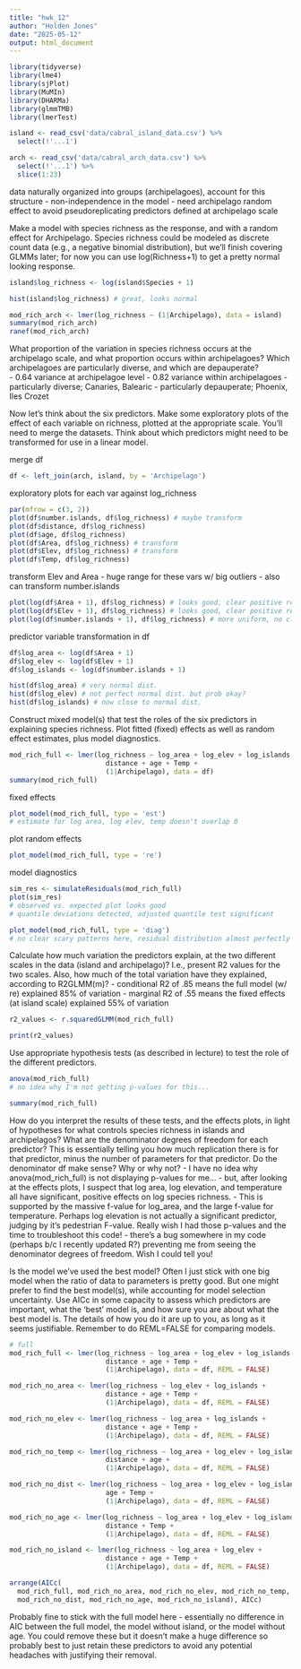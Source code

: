 ```yaml
---
title: "hwk_12"
author: "Holden Jones"
date: "2025-05-12"
output: html_document
---
```



```r
library(tidyverse)
library(lme4)
library(sjPlot)
library(MuMIn)
library(DHARMa)
library(glmmTMB)
library(lmerTest)

island <- read_csv('data/cabral_island_data.csv') %>%
  select(!'...1')

arch <- read_csv('data/cabral_arch_data.csv') %>%
  select(!'...1') %>%
  slice(1:23)
```

data naturally organized into groups (archipelagoes), account for this structure
- non-independence in the model
- need archipelago random effect to avoid pseudoreplicating predictors defined
  at archipelago scale
  
Make a model with species richness as the response, and with a random effect for 
  Archipelago. Species richness could be modeled as discrete count data (e.g., 
  a negative binomial distribution), but we’ll finish covering GLMMs later; for 
  now you can use log(Richness+1) to get a pretty normal looking response.
```r
island$log_richness <- log(island$Species + 1)

hist(island$log_richness) # great, looks normal
```

```r
mod_rich_arch <- lmer(log_richness ~ (1|Archipelago), data = island)
summary(mod_rich_arch)
ranef(mod_rich_arch)
```

What proportion of the variation in species richness occurs at the archipelago 
  scale, and what proportion occurs within archipelagoes? Which archipelagoes 
  are particularly diverse, and which are depauperate?  
- 0.64 variance at archipelagoe level
- 0.82 variance within archipelagoes
- particularly diverse; Canaries, Balearic
- particularly depauperate; Phoenix, Iles Crozet

Now let’s think about the six predictors. Make some exploratory plots of the 
  effect of each variable on richness, plotted at the appropriate scale. You’ll 
  need to merge the datasets. Think about which predictors might need to be 
  transformed for use in a linear model.
  
merge df
```r
df <- left_join(arch, island, by = 'Archipelago')
```

exploratory plots for each var against log_richness
```r
par(mfrow = c(3, 2))
plot(df$number.islands, df$log_richness) # maybe transform
plot(df$distance, df$log_richness)
plot(df$age, df$log_richness)
plot(df$Area, df$log_richness) # transform
plot(df$Elev, df$log_richness) # transform
plot(df$Temp, df$log_richness)
```

transform Elev and Area - huge range for these vars w/ big outliers
- also can transform number.islands
```r
plot(log(df$Area + 1), df$log_richness) # looks good, clear positive relationship
plot(log(df$Elev + 1), df$log_richness) # looks good, clear positive relationship
plot(log(df$number.islands + 1), df$log_richness) # more uniform, no clear relationship
```

predictor variable transformation in df
```r
df$log_area <- log(df$Area + 1)
df$log_elev <- log(df$Elev + 1)
df$log_islands <- log(df$number.islands + 1)

hist(df$log_area) # very normal dist.
hist(df$log_elev) # not perfect normal dist. but prob okay?
hist(df$log_islands) # now close to normal dist.
```

Construct mixed model(s) that test the roles of the six predictors in explaining 
  species richness. Plot fitted (fixed) effects as well as random effect estimates, 
  plus model diagnostics. 
  
```r
mod_rich_full <- lmer(log_richness ~ log_area + log_elev + log_islands +
                        distance + age + Temp +
                        (1|Archipelago), data = df)
summary(mod_rich_full)
```

fixed effects
```r
plot_model(mod_rich_full, type = 'est')
# estimate for log area, log elev, temp doesn't overlap 0
```

plot random effects
```r
plot_model(mod_rich_full, type = 're')
```

model diagnostics
```r
sim_res <- simulateResiduals(mod_rich_full)
plot(sim_res)
# observed vs. expected plot looks good
# quantile deviations detected, adjusted quantile test significant

plot_model(mod_rich_full, type = 'diag')
# no clear scary patterns here, residual distribution almost perfectly normal
```

Calculate how much variation the predictors explain, at the two different scales 
  in the data (island and archipelago)? I.e., present R2 values for the two scales. 
  Also, how much of the total variation have they explained, according to R2GLMM(m)?
- conditional R2 of .85 means the full model (w/ re) explained 85% of variation
- marginal R2 of .55 means the fixed effects (at island scale) explained 55% of
  variation
```r
r2_values <- r.squaredGLMM(mod_rich_full)

print(r2_values)
```

Use appropriate hypothesis tests (as described in lecture) to test the role of 
  the different predictors. 
```r
anova(mod_rich_full)
# no idea why I'm not getting p-values for this...

summary(mod_rich_full)
```
  
How do you interpret the results of these tests, and 
  the effects plots, in light of hypotheses for what controls species richness 
  in islands and archipelagos? What are the denominator degrees of freedom for 
  each predictor? This is essentially telling you how much replication there is 
  for that predictor, minus the number of parameters for that predictor. Do the
  denominator df make sense? Why or why not?
- I have no idea why anova(mod_rich_full) is not displaying p-values for me...
- but, after looking at the effects plots, I suspect that log area, log elevation,
  and temperature all have significant, positive effects on log species richness.
- This is supported by the massive f-value for log_area, and the large f-value
  for temperature. Perhaps log elevation is not actually a significant predictor,
  judging by it's pedestrian F-value. Really wish I had those p-values and the 
  time to troubleshoot this code!
- there's a bug somewhere in my code (perhaps b/c I recently updated R?) preventing
  me from seeing the denominator degrees of freedom. Wish I could tell you!

Is the model we’ve used the best model? Often I just stick with one big model 
  when the ratio of data to parameters is pretty good. But one might prefer to 
  find the best model(s), while accounting for model selection uncertainty. Use 
  AICc in some capacity to assess which predictors are important, what the ‘best’ 
  model is, and how sure you are about what the best model is. The details of 
  how you do it are up to you, as long as it seems justifiable. Remember to do 
  REML=FALSE for comparing models.
```r
# full
mod_rich_full <- lmer(log_richness ~ log_area + log_elev + log_islands +
                        distance + age + Temp +
                        (1|Archipelago), data = df, REML = FALSE)

mod_rich_no_area <- lmer(log_richness ~ log_elev + log_islands +
                        distance + age + Temp +
                        (1|Archipelago), data = df, REML = FALSE)

mod_rich_no_elev <- lmer(log_richness ~ log_area + log_islands +
                        distance + age + Temp +
                        (1|Archipelago), data = df, REML = FALSE)

mod_rich_no_temp <- lmer(log_richness ~ log_area + log_elev + log_islands +
                        distance + age +
                        (1|Archipelago), data = df, REML = FALSE)

mod_rich_no_dist <- lmer(log_richness ~ log_area + log_elev + log_islands +
                        age + Temp +
                        (1|Archipelago), data = df, REML = FALSE)

mod_rich_no_age <- lmer(log_richness ~ log_area + log_elev + log_islands +
                        distance + Temp +
                        (1|Archipelago), data = df, REML = FALSE)

mod_rich_no_island <- lmer(log_richness ~ log_area + log_elev +
                        distance + age + Temp +
                        (1|Archipelago), data = df, REML = FALSE)

arrange(AICc(
  mod_rich_full, mod_rich_no_area, mod_rich_no_elev, mod_rich_no_temp,
  mod_rich_no_dist, mod_rich_no_age, mod_rich_no_island), AICc)
```

Probably fine to stick with the full model here - essentially no difference in AIC
  between the full model, the model without island, or the model without age.
  You could remove these but it doesn't make a huge difference so probably
  best to just retain these predictors to avoid any potential headaches with 
  justifying their removal.
  